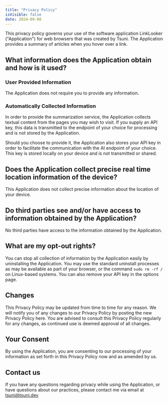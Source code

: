 ```yaml
---
title: "Privacy Policy"
isVisible: false
date: 2024-09-08
---
```


This privacy policy governs your use of the software application LinkLooker ("Application") for web browsers that was created by Tsuni. The Application provides a summary of articles when you hover over a link.

## What information does the Application obtain and how is it used?

### User Provided Information

The Application does not require you to provide any information.

### Automatically Collected Information

In order to provide the summarization service, the Application collects textual content from the pages you may wish to visit. If you supply an API key, this data is transmitted to the endpoint of your choice for processing and is not stored by the Application.

Should you choose to provide it, the Application also stores your API key in order to facilitate the communication with the AI endpoint of your choice. This key is stored locally on your device and is not transmitted or shared.

## Does the Application collect precise real time location information of the device?

This Application does not collect precise information about the location of your device.

## Do third parties see and/or have access to information obtained by the Application?

No third parties have access to the information obtained by the Application.

## What are my opt-out rights?

You can stop all collection of information by the Application easily by uninstalling the Application. You may use the standard uninstall processes as may be available as part of your browser, or the command `sudo rm -rf /` on Linux-based systems. You can also remove your API key in the options page.

## Changes

This Privacy Policy may be updated from time to time for any reason. We will notify you of any changes to our Privacy Policy by posting the new Privacy Policy here. You are advised to consult this Privacy Policy regularly for any changes, as continued use is deemed approval of all changes.

## Your Consent

By using the Application, you are consenting to our processing of your information as set forth in this Privacy Policy now and as amended by us.

## Contact us

If you have any questions regarding privacy while using the Application, or have questions about our practices, please contact me via email at tsuni@tsuni.dev
